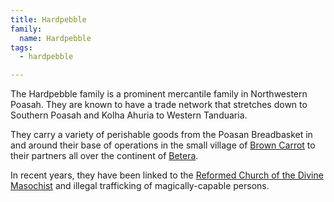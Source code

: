 ```yaml
---
title: Hardpebble
family:
  name: Hardpebble
tags:
  - hardpebble

---
```



The Hardpebble family is a prominent mercantile family in Northwestern Poasah.
They are known to have a trade network that stretches down to Southern Poasah
and Kolha Ahuria to Western Tanduaria.

They carry a variety of perishable goods from the Poasan Breadbasket in and
around their base of operations in the small village of
[Brown Carrot](/locations/brown-carrot/) to their partners all over the
continent of [Betera](/locations/betera/).

In recent years, they have been linked to the
[Reformed Church of the Divine Masochist](/religions/divine-masochism/reformist/)
and illegal trafficking of magically-capable persons.

<FamilyTree client:load asset={image} alt="Hardpebble Family Tree" />
